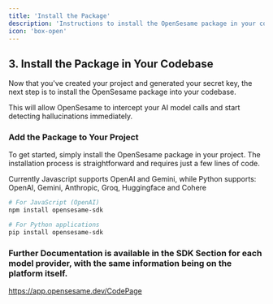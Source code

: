 ```yaml
---
title: 'Install the Package'
description: 'Instructions to install the OpenSesame package in your codebase and start detecting AI hallucinations.'
icon: 'box-open'
---
```


## 3. Install the Package in Your Codebase

Now that you've created your project and generated your secret key, the next step is to install the OpenSesame package into your codebase. 

This will allow OpenSesame to intercept your AI model calls and start detecting hallucinations immediately.

### Add the Package to Your Project

To get started, simply install the OpenSesame package in your project. The installation process is straightforward and requires just a few lines of code.

Currently Javascript supports OpenAI and Gemini, while Python supports: OpenAI, Gemini, Anthropic, Groq, Huggingface and Cohere 

```bash
# For JavaScript (OpenAI)
npm install opensesame-sdk

# For Python applications
pip install opensesame-sdk
```

### Further Documentation is available in the SDK Section for each model provider, with the same information being on the platform itself.


https://app.opensesame.dev/CodePage
